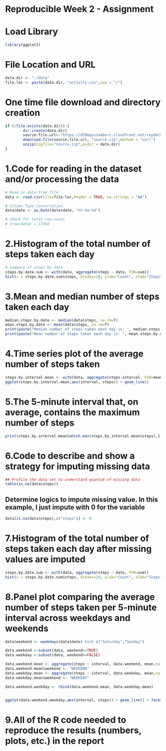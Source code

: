 # Reproducible Week 2 - Assignment 

# Load Library
```r
library(ggplot2)
```


# File Location and URL

```r
data.dir <- "./data"
file.loc <- paste(data.dir, "activity.csv",sep = "/")
```


# One time file download and directory creation
```r
if (!file.exists(data.dir)) {
        dir.create(data.dir)
        source.file.url<-"https://d396qusza40orc.cloudfront.net/repdata%2Fdata%2Factivity.zip"        
        download.file(source.file.url, "source.zip",method = "curl")
        unzip(zipfile="source.zip",exdir = data.dir)
}
```

# 1.Code for reading in the dataset and/or processing the data
```r
# Read in data from file
data <- read.csv(file=file.loc,header = TRUE, na.strings = "NA")

# Column Type Conversation
data$date <- as.Date(data$date, "%Y-%m-%d")

# Check for total row count
# nrow(data) = 17568
```

# 2.Histogram of the total number of steps taken each day
```r
# Summary of steps by date
steps.by.date.sum <- with(data, aggregate(steps ~ date, FUN=sum))
hist(x = steps.by.date.sum$steps, breaks=10, ylab="Count", xlab="Steps", main = "Steps by Date")
```


# 3.Mean and median number of steps taken each day
```r
median.steps.by.date <- median(data$steps, na.rm=T)
mean.steps.by.date <- mean(data$steps, na.rm=T)
print(paste("Median number of steps taken each day is: ", median.steps.by.date))
print(paste("Mean number of steps taken each day is: ", mean.steps.by.date))

```


# 4.Time series plot of the average number of steps taken
```r
steps.by.interval.mean <- with(data, aggregate(steps~interval, FUN=mean))
ggplot(steps.by.interval.mean,aes(interval, steps)) + geom_line()
```

# 5.The 5-minute interval that, on average, contains the maximum number of steps
```r
print(steps.by.interval.mean[which.max(steps.by.interval.mean$steps),])
```


# 6.Code to describe and show a strategy for imputing missing data

```r
## Profile the data set to understand quantum of missing data
table(is.na(data$steps))
```

## Determine logics to impute missing value. In this example, I just impute with 0 for the variable
```r
data[is.na(data$steps),c("steps")] <- 0
```

# 7.Histogram of the total number of steps taken each day after missing values are imputed
```r
steps.by.date.sum <- with(data, aggregate(steps ~ date, FUN=sum))
hist(x = steps.by.date.sum$steps, breaks=10, ylab="Count", xlab="Steps", main = "Steps by Date")
```

# 8.Panel plot comparing the average number of steps taken per 5-minute interval across weekdays and weekends
```r
data$weekend <- weekdays(data$date) %in% c("Saturday","Sunday")

data.weekend <-subset(data, weekend==TRUE)
data.weekday <-subset(data, weekend==FALSE)

data.weekend.mean <- aggregate(steps ~ interval, data.weekend, mean,na.rm=TRUE)
data.weekend.mean$weekend <- "WEEKEND"
data.weekday.mean <- aggregate(steps ~ interval, data.weekday, mean,na.rm=TRUE)
data.weekday.mean$weekend <- "WEEKDAY"

data.weekend.weekday <- rbind(data.weekend.mean, data.weekday.mean)


ggplot(data.weekend.weekday,aes(interval, steps)) + geom_line() + facet_grid(~weekend)
```


# 9.All of the R code needed to reproduce the results (numbers, plots, etc.) in the report


